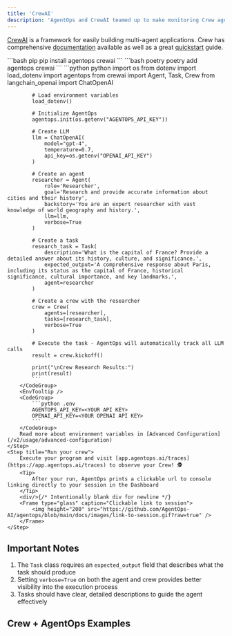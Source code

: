 ```yaml
---
title: 'CrewAI'
description: 'AgentOps and CrewAI teamed up to make monitoring Crew agents dead simple.'
---
```



[CrewAI](https://www.crewai.com/) is a framework for easily building multi-agent applications. Crew has comprehensive [documentation](https://docs.crewai.com) available as well as a great [quickstart](https://docs.crewai.com/how-to/Creating-a-Crew-and-kick-it-off/) guide.

<Steps>
	<Step title="Install the AgentOps SDK">
		<CodeGroup>
			```bash pip 
			pip install agentops crewai
			```
			```bash poetry
			poetry add agentops crewai
			```
		</CodeGroup>
	</Step>
	<Step title="Add AgentOps to your code">
		<CodeTooltip/>
		<CodeGroup>
			```python python
			import os
			from dotenv import load_dotenv
			import agentops
			from crewai import Agent, Task, Crew
			from langchain_openai import ChatOpenAI

			# Load environment variables
			load_dotenv()

			# Initialize AgentOps
			agentops.init(os.getenv("AGENTOPS_API_KEY"))

			# Create LLM
			llm = ChatOpenAI(
				model="gpt-4",
				temperature=0.7,
				api_key=os.getenv("OPENAI_API_KEY")
			)

			# Create an agent
			researcher = Agent(
				role='Researcher',
				goal='Research and provide accurate information about cities and their history',
				backstory='You are an expert researcher with vast knowledge of world geography and history.',
				llm=llm,
				verbose=True
			)

			# Create a task
			research_task = Task(
				description='What is the capital of France? Provide a detailed answer about its history, culture, and significance.',
				expected_output='A comprehensive response about Paris, including its status as the capital of France, historical significance, cultural importance, and key landmarks.',
				agent=researcher
			)

			# Create a crew with the researcher
			crew = Crew(
				agents=[researcher],
				tasks=[research_task],
				verbose=True
			)

			# Execute the task - AgentOps will automatically track all LLM calls
			result = crew.kickoff()

			print("\nCrew Research Results:")
			print(result)
			```
		</CodeGroup>
		<EnvTooltip />
		<CodeGroup>
			```python .env
			AGENTOPS_API_KEY=<YOUR API KEY>
			OPENAI_API_KEY=<YOUR OPENAI API KEY>
			```
		</CodeGroup>
		Read more about environment variables in [Advanced Configuration](/v2/usage/advanced-configuration)
	</Step>
	<Step title="Run your crew">
		Execute your program and visit [app.agentops.ai/traces](https://app.agentops.ai/traces) to observe your Crew! 🕵️
		<Tip>
			After your run, AgentOps prints a clickable url to console linking directly to your session in the Dashboard
		</Tip> 
		<div/>{/* Intentionally blank div for newline */}
		<Frame type="glass" caption="Clickable link to session">
			<img height="200" src="https://github.com/AgentOps-AI/agentops/blob/main/docs/images/link-to-session.gif?raw=true" />
		</Frame>
	</Step>
</Steps>

## Important Notes

1. The `Task` class requires an `expected_output` field that describes what the task should produce
2. Setting `verbose=True` on both the agent and crew provides better visibility into the execution process
3. Tasks should have clear, detailed descriptions to guide the agent effectively

## Crew + AgentOps Examples

<CardGroup cols={3}>
    <Card title="Job Posting" icon="briefcase" href="https://github.com/Agentops-AI/crewAI-examples/tree/main/job-posting" />
	<Card title="Instagram Post" icon="instagram" href="https://github.com/Agentops-AI/crewAI-examples/tree/main/instagram_post" />
    <Card title="Markdown Validator" icon="markdown" href="https://github.com/Agentops-AI/crewAI-examples/tree/main/markdown_validator" />
</CardGroup>

<script type="module" src="/scripts/github_stars.js"></script>
<script type="module" src="/scripts/scroll-img-fadein-animation.js"></script>
<script type="module" src="/scripts/button_heartbeat_animation.js"></script>
<script type="css" src="/styles/styles.css"></script>

